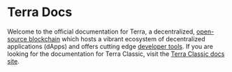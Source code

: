 
# Terra Docs

Welcome to the official documentation for Terra, a decentralized, [open-source blockchain](https://github.com/terra-money/core) which hosts a vibrant ecosystem of decentralized applications (dApps) and offers cutting edge [developer tools](docs/develop/developer-tools.md). If you are looking for the documentation for Terra Classic, visit the [Terra Classic docs site](https://classic-docs.terra.money/). 

<CardSection cards={homeCards} />
